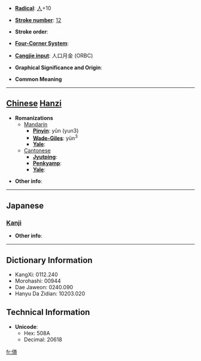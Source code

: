 * '''[[Wiktionary:Chinese radical index| Radical]]''': [[Wiktionary:Chinese radical index 人|人]]+10

* '''[[Wiktionary:Chinese total strokes index|Stroke number]]''': [[Wiktionary:Chinese total strokes index 12|12]]

* '''Stroke order''': 

* '''[[Wiktionary:Chinese four corner index|Four-Corner System]]''': 

* '''[[Wiktionary:Chinese Cangjie index|Cangjie input]]''': 人口月金 (ORBC)

* '''Graphical Significance and Origin''': 

* '''Common Meaning'''

----

== [[Chinese]] [[Hanzi]] ==

* '''Romanizations'''
** [[Mandarin]]
*** '''[[Pinyin]]''': yǔn (yun3)
*** '''[[Wade-Giles]]''': yün<sup>3</sup>
*** '''[[Yale]]''': 
**[[Cantonese]]
***'''[[Jyutping]]''':
***'''[[Penkyamp]]''': 
***'''[[Yale]]''': 

* '''Other info''': 

----

==Japanese==
===[[Kanji]]===
{{kanji|on readings=[[いん]] (in)
|kun readings=[[まさる]] (masaru), [[ゆたか]] (yutaka)
}}

* '''Other info''':  

----

== Dictionary Information ==

* KangXi: 0112.240
* Morohashi: 00944
* Dae Jaweon: 0240.090
* Hanyu Da Zidian: 10203.020

== Technical Information ==

* '''Unicode''':
** Hex: 508A
** Decimal: 20618

[[fr:傊]]